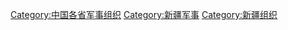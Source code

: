 [[Category:中国各省军事组织|Category:中国各省军事组织]]
[[Category:新疆军事|Category:新疆军事]]
[[Category:新疆组织|Category:新疆组织]]
